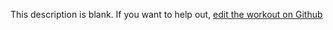 
  This description is blank. If you want to help out, [edit the workout on Github](https://www.github.com/LiftArcade/exercises/blob/main/exercises/ez-bar-curl-description.mdx)